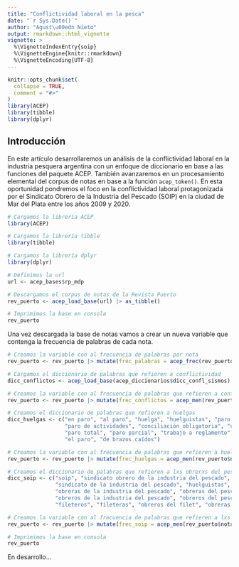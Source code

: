 ```yaml
---
title: "Conflictividad laboral en la pesca"
date: "`r Sys.Date()`"
author: "Agust\u00edn Nieto"
output: rmarkdown::html_vignette
vignette: >
  %\VignetteIndexEntry{soip}
  %\VignetteEngine{knitr::rmarkdown}
  %\VignetteEncoding{UTF-8}
---
```


```r
knitr::opts_chunk$set(
  collapse = TRUE,
  comment = "#>"
)
library(ACEP)
library(tibble)
library(dplyr)
```

## Introducción

En este artículo desarrollaremos un análisis de la conflictividad laboral en la industria pesquera argentina con un enfoque de diccionario en base a las funciones del paquete ACEP. También avanzaremos en un procesamiento elemental del corpus de notas en base a la función `acep_token()`. En esta oportunidad pondremos el foco en la conflictividad laboral protagonizada por el Sindicato Obrero de la Industria del Pescado (SOIP) en la ciudad de Mar del Plata entre los años 2009 y 2020.

```r
# Cargamos la librería ACEP
library(ACEP)

# Cargamos la librería tibble
library(tibble)

# Cargamos la librería dplyr
library(dplyr)

# Definimos la url
url <- acep_bases$rp_mdp

# Descargamos el corpus de notas de la Revista Puerto
rev_puerto <- acep_load_base(url) |> as_tibble()

# Imprimimos la base en consola
rev_puerto
```

Una vez descargada la base de notas vamos a crear un nueva variable que contenga la frecuencia de palabras de cada nota.

```r
# Creamos la variable con al frecuencia de palabras por nota
rev_puerto <- rev_puerto |> mutate(frec_palabras = acep_frec(rev_puerto$nota))

# Cargamos el diccionario de palabras que refieren a conflictividad
dicc_conflictos <- acep_load_base(acep_diccionarios$dicc_confl_sismos)

# Creamos la variable con al frecuencia de palabras que refieren a conflictividad
rev_puerto <- rev_puerto |> mutate(frec_conflictos = acep_men(rev_puerto$nota, dicc_conflictos))

# Creamos el diccionario de palabras que refieren a huelgas
dicc_huelgas <- c("en paro", "al paro", "huelga", "huelguistas", "paro y movil",
                  "paro de actividades", "conciliación obligatoria", "un paro", 
                  "paro total", "paro parcial", "trabajo a reglamento", 
                  "el paro", "de brazos caídos")

# Creamos la variable con al frecuencia de palabras que refieren a huelgas
rev_puerto <- rev_puerto |> mutate(frec_huelgas = acep_men(rev_puerto$nota, dicc_huelgas))

# Creamos el diccionario de palabras que refieren a lxs obrerxs del pescado
dicc_soip <- c("soip", "sindicato obrero de la industria del pescado", 
               "sindicato de la industria del pescado", "huelguistas", 
               "obreras de la industria del pescado", "obreras del pescado",
               "obreros de la industria del pescado", "obreros del pescado",
               "fileteros", "fileteras", "obreros del filet", "obreras del filet")

# Creamos la variable con al frecuencia de palabras que refieren a lxs obrerxs del pescado
rev_puerto <- rev_puerto |> mutate(frec_soip = acep_men(rev_puerto$nota, dicc_soip))

# Imprimimos la base en consola
rev_puerto

```


En desarrollo...
